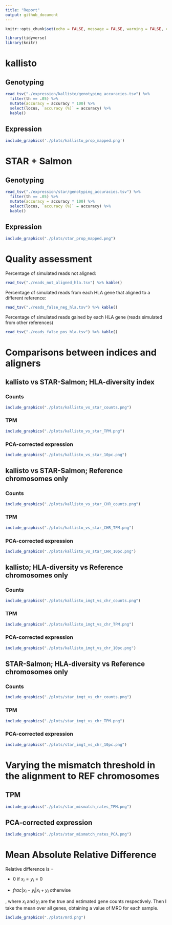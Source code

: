 ```yaml
---
title: "Report"
output: github_document
---
```


```r
knitr::opts_chunk$set(echo = FALSE, message = FALSE, warning = FALSE, comment = '')
```

```r
library(tidyverse)
library(knitr)
```

# kallisto

## Genotyping

```r
read_tsv("./expression/kallisto/genotyping_accuracies.tsv") %>%
  filter(th == .05) %>%
  mutate(accuracy = accuracy * 100) %>%
  select(locus, `accuracy (%)` = accuracy) %>%
  kable()
```

## Expression

```r
include_graphics('./plots/kallisto_prop_mapped.png')
```

# STAR + Salmon

## Genotyping

```r
read_tsv("./expression/star/genotyping_accuracies.tsv") %>%
  filter(th == .05) %>%
  mutate(accuracy = accuracy * 100) %>%
  select(locus, `accuracy (%)` = accuracy) %>%
  kable()
```

## Expression

```r
include_graphics("./plots/star_prop_mapped.png")
```

# Quality assessment 

Percentage of simulated reads not aligned:

```r
read_tsv("./reads_not_aligned_hla.tsv") %>% kable()
```

Percentage of simulated reads from each HLA gene that aligned to a different reference:

```r
read_tsv("./reads_false_neg_hla.tsv") %>% kable()
```

Percentage of simulated reads gained by each HLA gene (reads simulated from other references)

```r
read_tsv("./reads_false_pos_hla.tsv") %>% kable()
```

# Comparisons between indices and aligners

## kallisto vs STAR-Salmon; HLA-diversity index

### Counts

```r
include_graphics("./plots/kallisto_vs_star_counts.png")
```

### TPM

```r
include_graphics("./plots/kallisto_vs_star_TPM.png")
```

### PCA-corrected expression

```r
include_graphics("./plots/kallisto_vs_star_10pc.png")
```

## kallisto vs STAR-Salmon; Reference chromosomes only

### Counts

```r
include_graphics("./plots/kallisto_vs_star_CHR_counts.png")
```

### TPM

```r
include_graphics("./plots/kallisto_vs_star_CHR_TPM.png")
```

### PCA-corrected expression

```r
include_graphics("./plots/kallisto_vs_star_CHR_10pc.png")
```

## kallisto; HLA-diversity vs Reference chromosomes only

### Counts

```r
include_graphics("./plots/kallisto_imgt_vs_chr_counts.png")
```

### TPM

```r
include_graphics("./plots/kallisto_imgt_vs_chr_TPM.png")
```

### PCA-corrected expression

```r
include_graphics("./plots/kallisto_imgt_vs_chr_10pc.png")
```

## STAR-Salmon; HLA-diversity vs Reference chromosomes only

### Counts

```r
include_graphics("./plots/star_imgt_vs_chr_counts.png")
```

### TPM 

```r
include_graphics("./plots/star_imgt_vs_chr_TPM.png")
```

### PCA-corrected expression

```r
include_graphics("./plots/star_imgt_vs_chr_10pc.png")
```

# Varying the mismatch threshold in the alignment to REF chromosomes

## TPM

```r
include_graphics("./plots/star_mismatch_rates_TPM.png")
```

## PCA-corrected expression

```r
include_graphics("./plots/star_mismatch_rates_PCA.png")
```

# Mean Absolute Relative Difference

Relative difference is =

- 0 if $x_i = y_i = 0$ 

- $frac{|x_i - y_i|}{x_i + y_i}$ otherwise

, where $x_i$ and $y_i$ are the true and estimated gene counts respectively.
Then I take the mean over all genes, obtaining a value of MRD for each sample.

```r
include_graphics("./plots/mrd.png")
```

